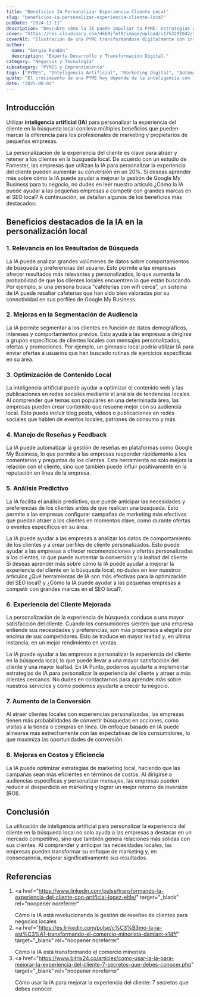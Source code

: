 ```yaml
---
title: "Beneficios IA Personalizar Experiencia Cliente Local"
slug: "beneficios-ia-personalizar-experiencia-cliente-local"
pubDate: "2024-11-11"
description: "Descubre cómo la IA puede impulsar tu PYME: estrategias concretas de marketing, automatización y datos para aumentar ventas."
cover: "https://res.cloudinary.com/dkb9jfet8/image/upload/v1753291042/small-business_kk56r6.jpg"
coverAlt: "Ilustración de una PYME transformándose digitalmente con inteligencia artificial."
author:
  name: "Sergio Rondón"
  description: "Experta Desarrollo y Transformación Digital."
category: "Negocios y Tecnología"
subcategory: "PYMES y Emprendimiento"
tags: ["PYMES", "Inteligencia Artificial", "Marketing Digital", "Automatización", "Ventas"]
quote: "El crecimiento de una PYME hoy depende de la inteligencia con la que se aplican datos, IA y estrategia. — Sergio Rondón"
date: "2025-08-02"
---
```




<h2 id="introduccion">Introducción</h2>

Utilizar <strong>inteligencia artificial (IA)</strong> para personalizar la experiencia del cliente en la búsqueda local conlleva múltiples beneficios que pueden marcar la diferencia para los profesionales de marketing y propietarios de pequeñas empresas.

La personalización de la experiencia del cliente es clave para atraer y retener a los clientes en la búsqueda local. De acuerdo con un estudio de Forrester, las empresas que utilizan la IA para personalizar la experiencia del cliente pueden aumentar su conversión en un 20%. Si deseas aprender más sobre cómo la IA puede ayudar a mejorar la gestión de Google My Business para tu negocio, no dudes en leer nuestro artículo ¿Cómo la IA puede ayudar a las pequeñas empresas a competir con grandes marcas en el SEO local? A continuación, se detallan algunos de los beneficios más destacados:

<h2 id="beneficios-destacados">
  Beneficios destacados de la IA en la personalización local
</h2>

<h3 id="relevancia-en-los-resultados-de-busqueda">
  1. Relevancia en los Resultados de Búsqueda
</h3>

La IA puede analizar grandes volúmenes de datos sobre comportamientos de búsqueda y preferencias del usuario. Esto permite a las empresas ofrecer resultados más relevantes y personalizados, lo que aumenta la probabilidad de que los clientes locales encuentren lo que están buscando. Por ejemplo, si una persona busca "cafeterías con wifi cerca", un sistema de IA puede resaltar cafeterías que han sido bien valoradas por su conectividad en sus perfiles de Google My Business.

<h3 id="mejoras-en-la-segmentacion-de-audiencia">
  2. Mejoras en la Segmentación de Audiencia
</h3>

La IA permite segmentar a los clientes en función de datos demográficos, intereses y comportamientos previos. Esto ayuda a las empresas a dirigirse a grupos específicos de clientes locales con mensajes personalizados, ofertas y promociones. Por ejemplo, un gimnasio local podría utilizar IA para enviar ofertas a usuarios que han buscado rutinas de ejercicios específicas en su área.

<h3 id="optimizacion-de-contenido-local">3. Optimización de Contenido Local</h3>

La inteligencia artificial puede ayudar a optimizar el contenido web y las publicaciones en redes sociales mediante el análisis de tendencias locales. Al comprender qué temas son populares en una determinada área, las empresas pueden crear contenido que resuene mejor con su audiencia local. Esto puede incluir blog posts, videos o publicaciones en redes sociales que hablen de eventos locales, patrones de consumo y más.

<h3 id="manejo-de-resenas-y-feedback">4. Manejo de Reseñas y Feedback</h3>

La IA puede automatizar la gestión de reseñas en plataformas como Google My Business, lo que permite a las empresas responder rápidamente a los comentarios y preguntas de los clientes. Esta herramienta no solo mejora la relación con el cliente, sino que también puede influir positivamente en la reputación en línea de la empresa.

<h3 id="analisis-predictivo">5. Análisis Predictivo</h3>

La IA facilita el análisis predictivo, que puede anticipar las necesidades y preferencias de los clientes antes de que realicen una búsqueda. Esto permite a las empresas configurar campañas de marketing más efectivas que puedan atraer a los clientes en momentos clave, como durante ofertas o eventos específicos en su área.

La IA puede ayudar a las empresas a analizar los datos de comportamiento de los clientes y a crear perfiles de cliente personalizados. Esto puede ayudar a las empresas a ofrecer recomendaciones y ofertas personalizadas a los clientes, lo que puede aumentar la conversión y la lealtad del cliente. Si deseas aprender más sobre cómo la IA puede ayudar a mejorar la experiencia del cliente en la búsqueda local, no dudes en leer nuestros artículos ¿Qué herramientas de IA son más efectivas para la optimización del SEO local? y ¿Cómo la IA puede ayudar a las pequeñas empresas a competir con grandes marcas en el SEO local?.

<h3 id="experiencia-del-cliente-mejorada">
  6. Experiencia del Cliente Mejorada
</h3>

La personalización de la experiencia de búsqueda conduce a una mayor satisfacción del cliente. Cuando los consumidores sienten que una empresa entiende sus necesidades y preferencias, son más propensos a elegirla por encima de sus competidores. Esto se traduce en mayor lealtad y, en última instancia, en un mejor rendimiento en ventas.

La IA puede ayudar a las empresas a personalizar la experiencia del cliente en la búsqueda local, lo que puede llevar a una mayor satisfacción del cliente y una mayor lealtad. En IA Punto, podemos ayudarte a implementar estrategias de IA para personalizar la experiencia del cliente y atraer a más clientes cercanos. No dudes en contactarnos para aprender más sobre nuestros servicios y cómo podemos ayudarte a crecer tu negocio.

<h3 id="aumento-de-la-conversion">7. Aumento de la Conversión</h3>

Al atraer clientes locales con experiencias personalizadas, las empresas tienen más probabilidades de convertir búsquedas en acciones, como visitas a la tienda o compras en línea. Un enfoque basado en IA puede alinearse más estrechamente con las expectativas de los consumidores, lo que maximiza las oportunidades de conversión.

<h3 id="mejoras-en-costos-y-eficiencia">8. Mejoras en Costos y Eficiencia</h3>

La IA puede optimizar estrategias de marketing local, haciendo que las campañas sean más eficientes en términos de costos. Al dirigirse a audiencias específicas y personalizar mensajes, las empresas pueden reducir el desperdicio en marketing y lograr un mejor retorno de inversión (ROI).

<h2 id="conclusion">Conclusión</h2>

La utilización de inteligencia artificial para personalizar la experiencia del cliente en la búsqueda local no solo ayuda a las empresas a destacar en un mercado competitivo, sino que también genera relaciones más sólidas con sus clientes. Al comprender y anticipar las necesidades locales, las empresas pueden transformar su enfoque de marketing y, en consecuencia, mejorar significativamente sus resultados.

<h2 id="referencias">Referencias</h2>

1. <a
     href="https://www.linkedin.com/pulse/transformando-la-experiencia-del-cliente-con-artificial-lopez-eltle/"
     target="_blank"
     rel="noopener noreferrer"
   >
     Cómo la IA está revolucionando la gestión de reseñas de clientes para
     negocios locales
   </a>
2. <a
     href="https://es.linkedin.com/pulse/c%C3%B3mo-la-ia-est%C3%A1-transformando-el-comercio-minorista-damiani-x14ff"
     target="_blank"
     rel="noopener noreferrer"
   >
     Cómo la IA está transformando el comercio minorista
   </a>
3. <a
     href="https://www.bitrix24.co/articles/como-usar-la-ia-para-mejorar-la-experiencia-del-cliente-7-secretos-que-debes-conocer.php"
     target="_blank"
     rel="noopener noreferrer"
   >
     Cómo usar la IA para mejorar la experiencia del cliente: 7 secretos que
     debes conocer
   </a>


